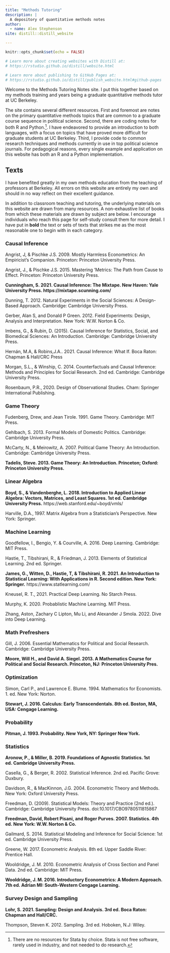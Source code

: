 ```yaml
---
title: "Methods Tutoring"
description: |
  A depository of quantitative methods notes
author: 
  - name: Alex Stephenson
site: distill::distill_website

---
```


```r
knitr::opts_chunk$set(echo = FALSE)

# Learn more about creating websites with Distill at:
# https://rstudio.github.io/distill/website.html

# Learn more about publishing to GitHub Pages at:
# https://rstudio.github.io/distill/publish_website.html#github-pages

```

Welcome to the Methods Tutoring Notes site. I put this together based on my methods training and years being a graduate quantitative methods tutor at UC Berkeley. 

The site contains several different resources. First and foremost are notes on the primary quantitative methods topics that are common to a graduate course sequence in political science. Second, there are coding notes for both R and Python.^[There are no resources for Stata by choice. Stata is not free software, rarely used in industry, and not needed to do research.]. I have endeavored to provide an introduction to both languages, with a focus on topics that have proved more difficult for graduate students at UC Berkeley. Third, I provide code to common research techniques and methods currently in use in top political science journals. For pedagogical reasons, every single example and application on this website has both an R and a Python implementation. 

## Texts 

I have benefited greatly in my own methods education from the teaching of professors at Berkeley. All errors on this website are entirely my own and should in no way reflect on their excellent guidance.

In addition to classroom teaching and tutoring, the underlying materials on this website are drawn from many resources. A non-exhaustive list of books from which these materials are drawn by subject are below. I encourage individuals who reach this page for self-study consult them for more detail. I have put in **bold** the text or sets of texts that strikes me as the most reasonable one to begin with in each category. 

### Causal Inference 

Angrist, J, & Pischke J.S. 2009. Mostly Harmless Econometrics: An Empiricist’s Companion. Princeton: Princeton University Press.

Angrist, J., & Pischke J.S. 2015. Mastering ’Metrics: The Path from Cause to Effect. Princeton: Princeton University Press.

**Cunningham, S. 2021. Causal Inference: The Mixtape. New Haven: Yale University Press. https://mixtape.scunning.com/**

Dunning, T. 2012. Natural Experiments in the Social Sciences: A Design-Based Approach. Cambridge: Cambridge University Press.

Gerber, Alan S, and Donald P Green. 2012. Field Experiments: Design, Analysis and Interpretation. New York: W.W. Norton & Co.

Imbens, G., & Rubin, D. (2015). Causal Inference for Statistics, Social, and Biomedical Sciences: An Introduction. Cambridge: Cambridge University Press. 

Hernán, M.A, & Robins,J.A.. 2021. Causal Inference: What If. Boca Raton: Chapman & Hall/CRC Press

Morgan, S.L., & Winship, C. 2014. Counterfactuals and Causal Inference: Methods and Principles for Social Research. 2nd ed. Cambridge: Cambridge University Press. 

Rosenbaum, P.R., 2020. Design of Observational Studies. Cham: Springer International Publishing. 

### Game Theory 

Fudenberg, Drew, and Jean Tirole. 1991. Game Theory. Cambridge: MIT Press.

Gehlbach, S. 2013. Formal Models of Domestic Politics. Cambridge: Cambridge University Press. 

McCarty, N., & Meirowitz, A. 2007. Political Game Theory: An Introduction. Cambridge: Cambridge University Press. 

**Tadelis, Steve. 2013. Game Theory: An Introduction. Princeton; Oxford: Princeton University Press.**

### Linear Algebra 

**Boyd, S., & Vandenberghe, L. 2018. Introduction to Applied Linear Algebra: Vectors, Matrices, and Least Squares. 1st ed. Cambridge University Press.** https://web.stanford.edu/~boyd/vmls/

Harville, D.A., 1997. Matrix Algebra from a Statistician’s Perspective. New York: Springer.

### Machine Learning 

Goodfellow, I., Bengio, Y. & Courville, A. 2016. Deep Learning. Cambridge: MIT Press.

Hastie, T., Tibshirani, R., & Friedman, J. 2013. Elements of Statistical Learning. 2nd ed. Springer.

**James, G., Witten, D., Hastie, T, & Tibshirani, R. 2021. An Introduction to Statistical Learning: With Applications in R. Second edition. New York: Springer.** https://www.statlearning.com/ 

Kneusel, R. T., 2021. Practical Deep Learning. No Starch Press.

Murphy, K. 2020. Probablistic Machine Learning. MIT Press.

Zhang, Aston, Zachary C Lipton, Mu Li, and Alexander J Smola. 2022. Dive into Deep Learning.

### Math Prefreshers 

Gill, J. 2006. Essential Mathematics for Political and Social Research. Cambridge: Cambridge University Press. 

**Moore, Will H., and David A. Siegel. 2013. A Mathematics Course for Political and Social Research. Princeton, NJ: Princeton University Pres.**

### Optimization 

Simon, Carl P., and Lawrence E. Blume. 1994. Mathematics for Economists. 1. ed. New York: Norton.

**Stewart, J. 2016. Calculus: Early Transcendentals. 8th ed. Boston, MA, USA: Cengage Learning.**

### Probability 

**Pitman, J. 1993. Probability. New York, NY: Springer New York.**

### Statistics 

**Aronow, P., & Miller, B. 2019. Foundations of Agnostic Statistics. 1st ed. Cambridge University Press.**

Casella, G., & Berger, R. 2002. Statistical Inference. 2nd ed. Pacific Grove: Duxbury.

Davidson, R., & MacKinnon, J.G. 2004. Econometric Theory and Methods. New York: Oxford University Press.

Freedman, D. (2009). Statistical Models: Theory and Practice (2nd ed.). Cambridge: Cambridge University Press. doi:10.1017/CBO9780511815867

**Freedman, David, Robert Pisani, and Roger Purves. 2007. Statistics. 4th ed. New York: W.W. Norton & Co.**

Gailmard, S. 2014. Statistical Modeling and Inference for Social Science: 1st ed. Cambridge University Press. 

Greene, W. 2017. Econometric Analysis. 8th ed. Upper Saddle River: Prentice Hall.

Wooldridge, J. M. 2010. Econometric Analysis of Cross Section and Panel Data. 2nd ed. Cambridge: MIT Press.

**Wooldridge, J. M. 2016. Introductory Econometrics: A Modern Approach. 7th ed. Adrian MI: South-Western Cengage Learning.**

### Survey Design and Sampling 

**Lohr, S. 2021. Sampling: Design and Analysis. 3rd ed. Boca Raton: Chapman and Hall/CRC.**

Thompson, Steven K. 2012. Sampling. 3rd ed. Hoboken, N.J: Wiley.

